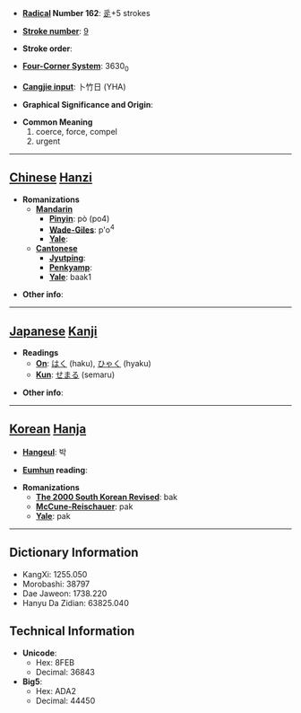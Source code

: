 * '''[[Wiktionary:Chinese radical index| Radical]] Number 162''': [[Wiktionary:Chinese radical index 辵|辵]]+5 strokes

* '''[[Wiktionary:Chinese total strokes index|Stroke number]]''': [[Wiktionary:Chinese total strokes index 9|9]]

* '''Stroke order''': 

* '''[[Wiktionary:Chinese four corner index|Four-Corner System]]''': 3630<sub>0</sub>

* '''[[Wiktionary:Chinese Cangjie index|Cangjie input]]''': 卜竹日 (YHA)

* '''Graphical Significance and Origin''': 

* '''Common Meaning'''
*#coerce, force, compel
*# urgent


----

== [[Chinese]] [[Hanzi]] ==

* '''Romanizations'''
** '''[[Mandarin]]'''
*** '''[[Pinyin]]''': pò (po4)
*** '''[[Wade-Giles]]''': p'o<sup>4</sup>
*** '''[[Yale]]''': 
** '''[[Cantonese]]'''
*** '''[[Jyutping]]''':
*** '''[[Penkyamp]]''': 
*** '''[[Yale]]''': baak1

* '''Other info''': 

----

== [[Japanese]] [[Kanji]] ==

* '''Readings'''
** '''[[On]]''': [[はく]] (haku), [[ひゃく]] (hyaku)
** '''[[Kun]]''': [[せまる]] (semaru)

* '''Other info''':  

----

== [[Korean]] [[Hanja]] ==

* '''[[Hangeul]]''': 박

* '''[[Eumhun]] reading''': 

* '''Romanizations'''
** '''[[The 2000 South Korean Revised Romanization|The 2000 South Korean Revised]]''': bak
** '''[[McCune-Reischauer]]''': pak
** '''[[Yale]]''': pak

----

== Dictionary Information ==

* KangXi: 1255.050
* Morobashi: 38797
* Dae Jaweon: 1738.220
* Hanyu Da Zidian: 63825.040

== Technical Information ==

* '''Unicode''':
** Hex: 8FEB
** Decimal: 36843
* '''Big5''':
** Hex: ADA2
** Decimal: 44450